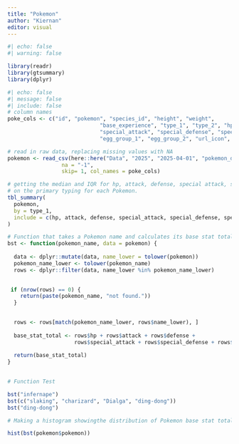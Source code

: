 ```yaml
---
title: "Pokemon"
author: "Kiernan"
editor: visual
---
```


```r
#| echo: false
#| warning: false

library(readr)
library(gtsummary)
library(dplyr)
```

```r
#| echo: false
#| message: false
#| include: false
# column names
poke_cols <- c("id", "pokemon", "species_id", "height", "weight",
							 "base_experience", "type_1", "type_2", "hp", "attack", "defense",
							 "special_attack", "special_defense", "speed", "color_1", "color_2", "color_f",   
							 "egg_group_1", "egg_group_2", "url_icon", "generation_id", "url_image")

# read in raw data, replacing missing values with NA
pokemon <- read_csv(here::here("Data", "2025", "2025-04-01", "pokemon_df.csv"),
				 na = "-1",
				 skip= 1, col_names = poke_cols)
```

```r
# getting the median and IQR for hp, attack, defense, special attack, special defense, and sped stats based
# on the primary typing for each Pokemon.
tbl_summary(
  pokemon,
  by = type_1,
  include = c(hp, attack, defense, special_attack, special_defense, speed)
)
```

```r
# Function that takes a Pokemon name and calculates its base stat total
bst <- function(pokemon_name, data = pokemon) {
  
  data <- dplyr::mutate(data, name_lower = tolower(pokemon))
  pokemon_name_lower <- tolower(pokemon_name)
  rows <- dplyr::filter(data, name_lower %in% pokemon_name_lower)

  
 if (nrow(rows) == 0) {
    return(paste(pokemon_name, "not found."))
  }
  

  rows <- rows[match(pokemon_name_lower, rows$name_lower), ]
  
  base_stat_total <- rows$hp + rows$attack + rows$defense +
                     rows$special_attack + rows$special_defense + rows$speed
  
  return(base_stat_total) 
}  
  
```

```r
# Function Test

bst("infernape")
bst(c("slaking", "charizard", "Dialga", "ding-dong"))
bst("ding-dong")
```

```r
# Making a histogram showingthe distribution of Pokemon base stat totals

hist(bst(pokemon$pokemon))

```

